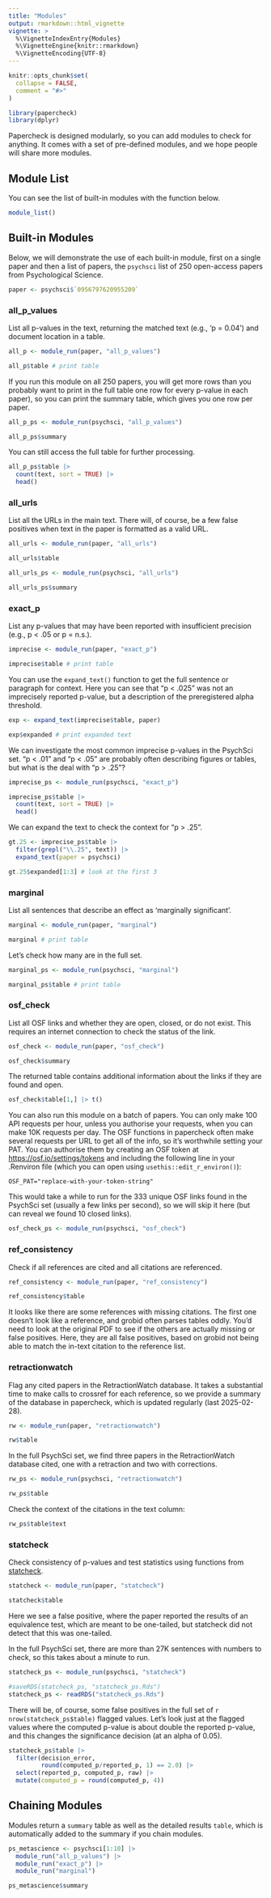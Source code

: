 ```yaml
---
title: "Modules"
output: rmarkdown::html_vignette
vignette: >
  %\VignetteIndexEntry{Modules}
  %\VignetteEngine{knitr::rmarkdown}
  %\VignetteEncoding{UTF-8}
---
```


```r
knitr::opts_chunk$set(
  collapse = FALSE,
  comment = "#>"
)
```

```r
library(papercheck)
library(dplyr)
```

Papercheck is designed modularly, so you can add modules to check for anything. It comes with a set of pre-defined modules, and we hope people will share more modules.

## Module List

You can see the list of built-in modules with the function below.

```r
module_list()
```

## Built-in Modules

Below, we will demonstrate the use of each built-in module, first on a single paper and then a list of papers, the `psychsci` list of 250 open-access papers from Psychological Science.

```r
paper <- psychsci$`0956797620955209`
```


### all_p_values

List all p-values in the text, returning the matched text (e.g., 'p = 0.04') and document location in a table.

```r
all_p <- module_run(paper, "all_p_values")

all_p$table # print table
```


If you run this module on all 250 papers, you will get more rows than you probably want to print in the full table one row for every p-value in each paper), so you can print the summary table, which gives you one row per paper.

```r
all_p_ps <- module_run(psychsci, "all_p_values")

all_p_ps$summary
```

You can still access the full table for further processing.

```r
all_p_ps$table |>
  count(text, sort = TRUE) |>
  head()
```


### all_urls

List all the URLs in the main text. There will, of course, be a few false positives when text in the paper is formatted as a valid URL. 

```r
all_urls <- module_run(paper, "all_urls")

all_urls$table
```


```r
all_urls_ps <- module_run(psychsci, "all_urls")

all_urls_ps$summary
```

### exact_p

List any p-values that may have been reported with insufficient precision (e.g., p < .05 or p = n.s.). 

```r
imprecise <- module_run(paper, "exact_p")

imprecise$table # print table
```

You can use the `expand_text()` function to get the full sentence or paragraph for context. Here you can see that "p < .025" was not an imprecisely reported p-value, but a description of the preregistered alpha threshold. 

```r
exp <- expand_text(imprecise$table, paper)

exp$expanded # print expanded text
```

We can investigate the most common imprecise p-values in the PsychSci set. "p < .01" and "p < .05" are probably often describing figures or tables, but what is the deal with "p > .25"?

```r
imprecise_ps <- module_run(psychsci, "exact_p")

imprecise_ps$table |>
  count(text, sort = TRUE) |>
  head()
```

We can expand the text to check the context for "p > .25".

```r
gt.25 <- imprecise_ps$table |>
  filter(grepl("\\.25", text)) |>
  expand_text(paper = psychsci)

gt.25$expanded[1:3] # look at the first 3
```

### marginal

List all sentences that describe an effect as 'marginally significant'.

```r
marginal <- module_run(paper, "marginal")

marginal # print table
```

Let's check how many are in the full set.

```r
marginal_ps <- module_run(psychsci, "marginal")

marginal_ps$table # print table
```



### osf_check

List all OSF links and whether they are open, closed, or do not exist. This requires an internet connection to check the status of the link.

```r
osf_check <- module_run(paper, "osf_check")

osf_check$summary
```

The returned table contains additional information about the links if they are found and open.

```r
osf_check$table[1,] |> t()
```


You can also run this module on a batch of papers. You can only make 100 API requests per hour, unless you authorise your requests, when you can make 10K requests per day. The OSF functions in papercheck often make several requests per URL to get all of the info, so it's worthwhile setting your PAT. You can authorise them by creating an OSF token at <https://osf.io/settings/tokens> and including the following line in your .Renviron file (which you can open using `usethis::edit_r_environ()`):

```
OSF_PAT="replace-with-your-token-string"
```

This would take a while to run for the 333 unique OSF links found in the PsychSci set (usually a few links per second), so we will skip it here (but can reveal we found 10 closed links).

```r
osf_check_ps <- module_run(psychsci, "osf_check")
```



### ref_consistency

Check if all references are cited and all citations are referenced.

```r
ref_consistency <- module_run(paper, "ref_consistency")

ref_consistency$table
```

It looks like there are some references with missing citations. The first one doesn't look like a reference, and grobid often parses tables oddly. You'd need to look at the original PDF to see if the others are actually missing or false positives. Here, they are all false positives, based on grobid not being able to match the in-text citation to the reference list. 


### retractionwatch

Flag any cited papers in the RetractionWatch database. It takes a substantial time to make calls to crossref for each reference, so we provide a summary of the database in papercheck, which is updated regularly (last 2025-02-28). 

```r
rw <- module_run(paper, "retractionwatch")

rw$table
```

In the full PsychSci set, we find three papers in the RetractionWatch database cited, one with a retraction and two with corrections.  

```r
rw_ps <- module_run(psychsci, "retractionwatch")

rw_ps$table
```

Check the context of the citations in the text column:

```r
rw_ps$table$text
```

### statcheck

Check consistency of p-values and test statistics using functions from [statcheck](https://github.com/MicheleNuijten/statcheck).

```r
statcheck <- module_run(paper, "statcheck")

statcheck$table
```

Here we see a false positive, where the paper reported the results of an equivalence test, which are meant to be one-tailed, but statcheck did not detect that this was one-tailed.


In the full PsychSci set, there are more than 27K sentences with numbers to check, so this takes about a minute to run. 

```r
statcheck_ps <- module_run(psychsci, "statcheck")
```

```r
#saveRDS(statcheck_ps, "statcheck_ps.Rds")
statcheck_ps <- readRDS("statcheck_ps.Rds")
```

There will be, of course, some false positives in the full set of `r nrow(statcheck_ps$table)` flagged values. Let's look just at the flagged values where the computed p-value is about double the reported p-value, and this changes the significance decision (at an alpha of 0.05).

```r
statcheck_ps$table |>
  filter(decision_error, 
         round(computed_p/reported_p, 1) == 2.0) |>
  select(reported_p, computed_p, raw) |>
  mutate(computed_p = round(computed_p, 4))
```

## Chaining Modules

Modules return a `summary` table as well as the detailed results `table`, which is automatically added to the summary if you chain modules.

```r
ps_metascience <- psychsci[1:10] |>
  module_run("all_p_values") |>
  module_run("exact_p") |>
  module_run("marginal")

ps_metascience$summary
```



